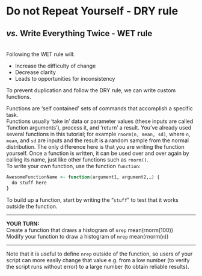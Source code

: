 # **D**o not **R**epeat **Y**ourself - DRY rule

## *vs.* **W**rite **E**verything **T**wice - WET rule

<br/>
Following the WET rule will:  

* Increase the difficulty of change  
* Decrease clarity  
* Leads to opportunities for inconsistency  

To prevent duplication and follow the DRY rule, we can write custom functions.  

Functions are 'self contained' sets of commands that accomplish a specific task.   
Functions usually 'take in' data or parameter values (these inputs are called 'function arguments'), process it, and 'return' a result. 
You've already used several functions in this tutorial; for example `rnorm(n, mean, sd)`, where `n`, `mean`, and `sd` are inputs and the result is a random sample from the normal distribution. 
The only difference here is that you are writing the function yourself. 
Once a function is written, it can be used over and over again by calling its name, just like other functions such as `rnorm()`.  
To write your own function, use the function `function`:

```r
AwesomeFunctionName <- function(argument1, argument2,…) {  
  do stuff here  
}
```

To build up a function, start by writing the "`stuff`" to test that it works outside the function.

***

**YOUR TURN:**  
Create a function that draws a histogram of `nrep` mean(rnorm(100))  
Modify your function to draw a histogram of `nrep` mean(rnorm(`n`))


***

Note that it is useful to define `nrep` outside of the function, so users of your script can more easily change that value e.g. from a low number (to verify the script runs without error) to a large number (to obtain reliable results).  

